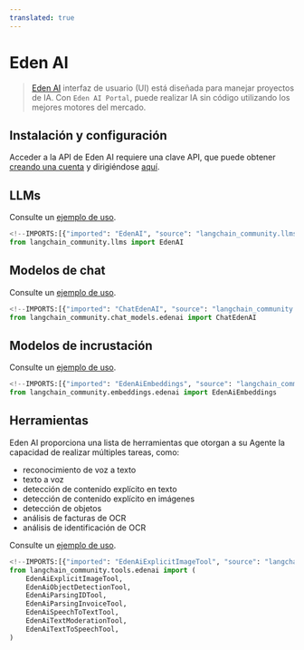 ```yaml
---
translated: true
---
```


# Eden AI

>[Eden AI](https://docs.edenai.co/docs/getting-started-with-eden-ai) interfaz de usuario (UI)
> está diseñada para manejar proyectos de IA. Con `Eden AI Portal`,
> puede realizar IA sin código utilizando los mejores motores del mercado.

## Instalación y configuración

Acceder a la API de Eden AI requiere una clave API, que puede obtener
[creando una cuenta](https://app.edenai.run/user/register) y
dirigiéndose [aquí](https://app.edenai.run/admin/account/settings).

## LLMs

Consulte un [ejemplo de uso](/docs/integrations/llms/edenai).

```python
<!--IMPORTS:[{"imported": "EdenAI", "source": "langchain_community.llms", "docs": "https://api.python.langchain.com/en/latest/llms/langchain_community.llms.edenai.EdenAI.html", "title": "Eden AI"}]-->
from langchain_community.llms import EdenAI

```

## Modelos de chat

Consulte un [ejemplo de uso](/docs/integrations/chat/edenai).

```python
<!--IMPORTS:[{"imported": "ChatEdenAI", "source": "langchain_community.chat_models.edenai", "docs": "https://api.python.langchain.com/en/latest/chat_models/langchain_community.chat_models.edenai.ChatEdenAI.html", "title": "Eden AI"}]-->
from langchain_community.chat_models.edenai import ChatEdenAI
```

## Modelos de incrustación

Consulte un [ejemplo de uso](/docs/integrations/text_embedding/edenai).

```python
<!--IMPORTS:[{"imported": "EdenAiEmbeddings", "source": "langchain_community.embeddings.edenai", "docs": "https://api.python.langchain.com/en/latest/embeddings/langchain_community.embeddings.edenai.EdenAiEmbeddings.html", "title": "Eden AI"}]-->
from langchain_community.embeddings.edenai import EdenAiEmbeddings
```

## Herramientas

Eden AI proporciona una lista de herramientas que otorgan a su Agente la capacidad de realizar múltiples tareas, como:
* reconocimiento de voz a texto
* texto a voz
* detección de contenido explícito en texto
* detección de contenido explícito en imágenes
* detección de objetos
* análisis de facturas de OCR
* análisis de identificación de OCR

Consulte un [ejemplo de uso](/docs/integrations/tools/edenai_tools).

```python
<!--IMPORTS:[{"imported": "EdenAiExplicitImageTool", "source": "langchain_community.tools.edenai", "docs": "https://api.python.langchain.com/en/latest/tools/langchain_community.tools.edenai.image_explicitcontent.EdenAiExplicitImageTool.html", "title": "Eden AI"}, {"imported": "EdenAiObjectDetectionTool", "source": "langchain_community.tools.edenai", "docs": "https://api.python.langchain.com/en/latest/tools/langchain_community.tools.edenai.image_objectdetection.EdenAiObjectDetectionTool.html", "title": "Eden AI"}, {"imported": "EdenAiParsingIDTool", "source": "langchain_community.tools.edenai", "docs": "https://api.python.langchain.com/en/latest/tools/langchain_community.tools.edenai.ocr_identityparser.EdenAiParsingIDTool.html", "title": "Eden AI"}, {"imported": "EdenAiParsingInvoiceTool", "source": "langchain_community.tools.edenai", "docs": "https://api.python.langchain.com/en/latest/tools/langchain_community.tools.edenai.ocr_invoiceparser.EdenAiParsingInvoiceTool.html", "title": "Eden AI"}, {"imported": "EdenAiSpeechToTextTool", "source": "langchain_community.tools.edenai", "docs": "https://api.python.langchain.com/en/latest/tools/langchain_community.tools.edenai.audio_speech_to_text.EdenAiSpeechToTextTool.html", "title": "Eden AI"}, {"imported": "EdenAiTextModerationTool", "source": "langchain_community.tools.edenai", "docs": "https://api.python.langchain.com/en/latest/tools/langchain_community.tools.edenai.text_moderation.EdenAiTextModerationTool.html", "title": "Eden AI"}, {"imported": "EdenAiTextToSpeechTool", "source": "langchain_community.tools.edenai", "docs": "https://api.python.langchain.com/en/latest/tools/langchain_community.tools.edenai.audio_text_to_speech.EdenAiTextToSpeechTool.html", "title": "Eden AI"}]-->
from langchain_community.tools.edenai import (
    EdenAiExplicitImageTool,
    EdenAiObjectDetectionTool,
    EdenAiParsingIDTool,
    EdenAiParsingInvoiceTool,
    EdenAiSpeechToTextTool,
    EdenAiTextModerationTool,
    EdenAiTextToSpeechTool,
)
```
